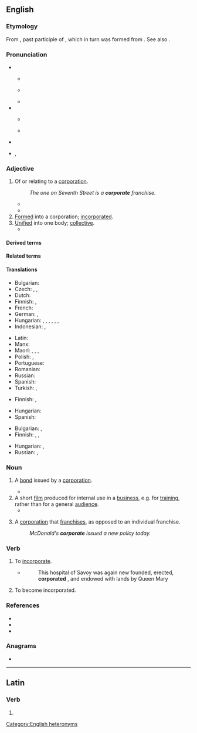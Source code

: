 ==English==

===Etymology===
{{root|en|ine-pro|*krep-}}
From {{der|en|la|corporatus}}, past participle of {{m|la|corporare||to make into a body}}, which in turn was formed from {{m|la|corpus||body}}. See also {{m|en|corpse}}.

===Pronunciation===
* {{q|adjective|noun}}
** {{a|GA}} {{IPA|en|/ˈkɔɹ.pəɹ.ət/|/ˈkɔɹ.pɹət/}}
** {{a|RP}} {{IPA|en|/ˈkɔː.pə.ɹət/|/ˈkɔː.pɹət/}}
** {{audio|en|en-uk-corporate.ogg|Audio (UK)}}
* {{q|verb}}
** {{a|GA}} {{IPA|en|/ˈkɔɹ.pəɹ.eɪt/}}
** {{a|RP}} {{IPA|en|/ˈkɔː.pə.ɹeɪt/}}
* {{rhymes|en|ɔː(ɹ)pəɹət|ɔː(ɹ)pɹət|ɔː(ɹ)pəɹeɪt|s1=3|s2=2|s3=3}}
* {{hyphenation|en|cor|por|ate}}, {{hyphenation|en|corp|orate|nocaption=1}}

===Adjective===
{{en-adj}}

# Of or relating to a [[corporation]].
#: ''The one on Seventh Street is a '''corporate''' franchise.''
#* {{quote-book|en|year=2006|author=[[w:Edwin Black|Edwin Black]]| title=Internal Combustion| chapter=1| url=http://openlibrary.org/works/OL4103950W| passage=But electric vehicles and the batteries that made them run became ensnared in '''corporate''' scandals, fraud, and monopolistic corruption that shook the confidence of the nation and inspired automotive upstarts.}}
#* {{quote-journal|en|date=2013-06-14|author={{w|Jonathan Freedland}}| volume=189| issue=1| page=18| magazine={{w|The Guardian Weekly}}| title=[http://www.guardian.co.uk/commentisfree/2013/jun/07/obama-apple-google-facebook-tainted-prism Obama's once hip brand is now tainted]| passage=Where we once sent love letters in a sealed envelope, or stuck photographs of our children in a family album, now such private material is despatched to servers and clouds operated by people we don't know and will never meet. Perhaps we assume that our name, address and search preferences will be viewed by some unseen pair of '''corporate''' eyes, probably not human, and don't mind that much.}}
# [[formed|Formed]] into a corporation; [[incorporated]].
# [[unified|Unified]] into one body; [[collective]].
#* {{RQ:Shakespeare Timon of Athens|II|ii|passage=They answer in a joint and '''corporate''' voice.}}

====Derived terms====
{{der3|en|title=Terms derived from ''corporate''|corporate anorexia|corporate censorship|corporate executive|corporate firewall|corporate image|corporate income tax|corporate ladder|corporate monster|corporate nationalism|corporate officer|corporate seal|corporate tax|corporate veil|corporate welfare bum|corporately}}

====Related terms====
{{rootsee|en|krep}}

====Translations====
{{trans-top|of, or relating to a corporation}}
* Bulgarian: {{t|bg|корпоративен|sc=Cyrl}}
* Czech: {{t|cs|korporátní}}, {{t+|cs|podnikový}}, {{t|cs|firemní}}
* Dutch: {{t|nl|bedrijfs-}}
* Finnish: {{t+|fi|yhtiö|alt=yhtiö-}}, {{t+|fi|yritys|alt=yritys-}}
* French: {{t+|fr|corporatif}}
* German: {{t|de|Firmen-}}, {{t|de|Unternehmens-}}
* Hungarian: {{t+|hu|vállalati}}, {{t+|hu|vállalat|alt=vállalat-}}, {{t|hu|céges}}, {{t+|hu|cég|alt=cég-}}, {{t+|hu|társasági}}, {{t+|hu|üzleti}}, {{q|especially of a public institution}} {{t|hu|közületi}}
* Indonesian: {{t+|id|korporat}}, {{t+|id|korporatif}}
{{trans-mid}}
* Latin: {{t|la|corporātus|m}}
* Manx: {{t|gv|cochorpagh}}
* Maori: {{t|mi|a te rangatōpū}}, {{t|mi|o te rangatōpū}}, {{t|mi|rangatōpū}}, {{t|mi|ā-rangatōpū}}
* Polish: {{t+|pl|firmowy}}, {{t+|pl|korporacyjny}}
* Portuguese: {{t+|pt|corporativo}}
* Romanian: {{t+|ro|corporatist}}
* Russian: {{t+|ru|корпорати́вный}}
* Spanish: {{t|es|corporativo}}
* Turkish: {{t+|tr|kurumsal}}, {{t+|tr|tüzel}}
{{trans-bottom}}

{{trans-top|formed into a corporation; incorporated}}
* Finnish: {{t|fi|yhtiömuotoinen}}, {{t|fi|yhtiöitetty}}
{{trans-mid}}
* Hungarian: {{t+|hu|bejegyzett}}
* Spanish: {{t+|es|incorporado}}
{{trans-bottom}}

{{trans-top|unified into one body; collective}}
* Bulgarian: {{t+|bg|общ|sc=Cyrl}}, {{t+|bg|колективен|sc=Cyrl}}
* Finnish: {{t+|fi|yhdistetty}}, {{t+|fi|yhteinen}}, {{t|fi|yhteis-}}
{{trans-mid}}
* Hungarian: {{t+|hu|testületi}}, {{t+|hu|kollektív}}
* Russian: {{t+|ru|о́бщий}}, {{t+|ru|коллекти́вный}}
{{trans-bottom}}

===Noun===
{{en-noun|~}}

# {{lb|en|finance}} A [[bond]] issued by a [[corporation]].
#* {{quote-journal|en|2009|January 11|Robert D. Hershey Jr.|Look Past 2008 Stars for Gains in Bonds|New York Times|url=
|passage=So-called junk '''corporates''' and emerging-market debt remain generally out of favor.}}
# A short [[film]] produced for internal use in a [[business]], e.g. for [[training]], rather than for a general [[audience]].
#* {{quote-book|en|year=2013|author=Simon Dunmore|title=Actors' Yearbook 2014|passage=Currently there are 19 members, who are all in Spotlight and belong to Equity. Areas of work include theatre, musicals, television, film, commercials, '''corporates''' and voiceovers.}}
# {{lb|en|business|uncountable}} A [[corporation]] that [[franchise]]s, as opposed to an individual franchise.
#: ''McDonald's '''corporate''' issued a new policy today.''

===Verb===
{{en-verb}}

# {{lb|en|obsolete|transitive}} To [[incorporate]].
#* {{RQ:Stow London}}
#*:This hospital of Savoy was again new founded, erected, '''corporated''' , and endowed with lands by Queen Mary
# {{lb|en|obsolete|intransitive}} To become incorporated.

===References===
* {{R:OneLook}}
* {{R:Keywords 21st}}
* {{R:Century 1911}}

===Anagrams===
* {{anagrams|en|a=aceooprrt|proto-race}}

[[Category:English heteronyms]]

----

==Latin==

===Verb===
{{la-verb-form|corporāte}}

# {{inflection of|la|corporō||2|p|pres|actv|impr}}